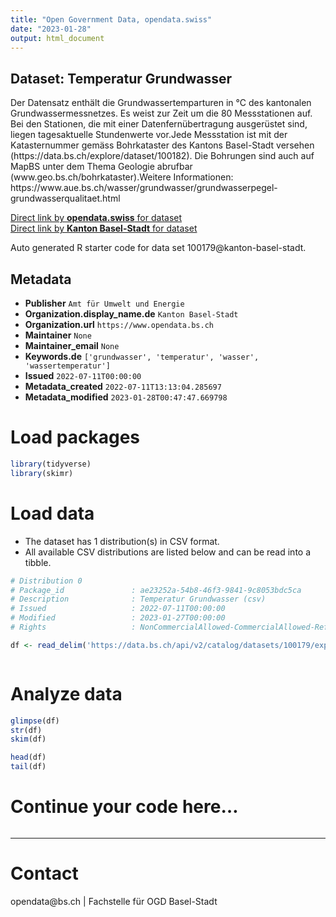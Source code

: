 ```yaml
---
title: "Open Government Data, opendata.swiss"
date: "2023-01-28"
output: html_document
---
```


## Dataset: Temperatur Grundwasser

Der Datensatz enthält die Grundwassertemparturen in °C des kantonalen Grundwassermessnetzes. Es weist zur Zeit um die 80 Messstationen auf. Bei den Stationen, die mit einer Datenfernübertragung ausgerüstet sind, liegen tagesaktuelle Stundenwerte vor.Jede Messstation ist mit der Katasternummer gemäss Bohrkataster des Kantons Basel-Stadt versehen (https://data.bs.ch/explore/dataset/100182). Die Bohrungen sind auch auf MapBS unter dem Thema Geologie abrufbar (www.geo.bs.ch/bohrkataster).Weitere Informationen: https://www.aue.bs.ch/wasser/grundwasser/grundwasserpegel-grundwasserqualitaet.html

[Direct link by **opendata.swiss** for dataset](https://opendata.swiss/de/dataset/temperatur-grundwasser)<br>
[Direct link by **Kanton Basel-Stadt** for dataset](https://data.bs.ch/explore/dataset/100179/)

Auto generated R starter code for data set 100179@kanton-basel-stadt.

## Metadata

- **Publisher** `Amt für Umwelt und Energie`
- **Organization.display_name.de** `Kanton Basel-Stadt`
- **Organization.url** `https://www.opendata.bs.ch`
- **Maintainer** `None`
- **Maintainer_email** `None`
- **Keywords.de** `['grundwasser', 'temperatur', 'wasser', 'wassertemperatur']`
- **Issued** `2022-07-11T00:00:00`
- **Metadata_created** `2022-07-11T13:13:04.285697`
- **Metadata_modified** `2023-01-28T00:47:47.669798`


# Load packages

```r

library(tidyverse)
library(skimr)

```

# Load data

-   The dataset has 1 distribution(s) in CSV format.
-   All available CSV distributions are listed below and can be read into a tibble.

```r

# Distribution 0
# Package_id               : ae23252a-54b8-46f3-9841-9c8053bdc5ca
# Description              : Temperatur Grundwasser (csv)
# Issued                   : 2022-07-11T00:00:00
# Modified                 : 2023-01-27T00:00:00
# Rights                   : NonCommercialAllowed-CommercialAllowed-ReferenceRequired

df <- read_delim('https://data.bs.ch/api/v2/catalog/datasets/100179/exports/csv')



```

# Analyze data

```r

glimpse(df)
str(df)
skim(df)

head(df)
tail(df)

```

# Continue your code here...

```r

```

------------------------------------------------------------------------

# Contact

opendata@bs.ch | Fachstelle für OGD Basel-Stadt
